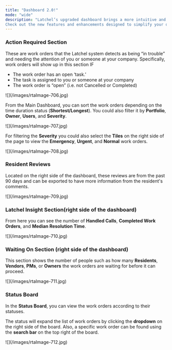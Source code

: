 ```yaml
---
title: "Dashboard 2.0!"
mode: "wide"
description: "Latchel’s upgraded dashboard brings a more intuitive and efficient experience, making it easier to manage work orders, track requests, and access key account settings—all in one place. With a modern interface and improved navigation, Dashboard 2.0 helps property managers and service providers streamline their workflow and get things done faster.
Check out the new features and enhancements designed to simplify your day-to-day operations!"
---
```


### **Action Required Section**

These are work orders that the Latchel system detects as being “in trouble” and needing the attention of you or someone at your company. Specifically, work orders will show up in this section IF

- The work order has an open ‘task.’
- The task is assigned to you or someone at your company
- The work order is “open” (i.e. not Cancelled or Completed)

<Frame>
  ![](/images/rtaImage-706.jpg)
</Frame>

From the Main Dashboard, you can sort the work orders depending on the time duration status (**Shortest/Longest**). You could also filter it by **Portfolio**, **Owner**, **Users**, and **Severity**.

<Frame>
  ![](/images/rtaImage-707.jpg)
</Frame>

For filtering the **Severity** you could also select the **Tiles** on the right side of the page to view the **Emergency**, **Urgent**, and **Normal** work orders.

<Frame>
  ![](/images/rtaImage-708.jpg)
</Frame>

### **Resident Reviews**

Located on the right side of the dashboard, these reviews are from the past 90 days and can be exported to have more information from the resident's comments.

<Frame>
  ![](/images/rtaImage-709.jpg)
</Frame>

### **Latchel Insight Section**(right side of the dashboard)

From here you can see the number of **Handled Calls**, **Completed Work Orders**, and **Median Resolution Time**.

<Frame>
  ![](/images/rtaImage-710.jpg)
</Frame>

### **Waiting On Section** (right side of the dashboard)

This section shows the number of people such as how many **Residents**, **Vendors**, **PMs**, or **Owners** the work orders are waiting for before it can proceed.

<Frame>
  ![](/images/rtaImage-711.jpg)
</Frame>

### **Status Board**

In the **Status Board**, you can view the work orders according to their statuses. 

The status will expand the list of work orders by clicking the **dropdown** on the right side of the board. Also, a specific work order can be found using the **search bar** on the top right of the board.

<Frame>
  ![](/images/rtaImage-712.jpg)
</Frame>